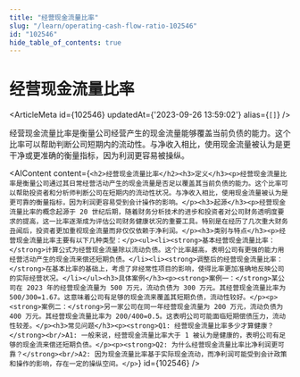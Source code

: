 ```yaml
---
title: "经营现金流量比率"
slug: "/learn/operating-cash-flow-ratio-102546"
id: "102546"
hide_table_of_contents: true
---
```



# 经营现金流量比率

<ArticleMeta id={102546} updatedAt={'2023-09-26 13:59:02'} alias={`[]`} />
<div className='border-solid border-b border-t-0 my-4 border-[var(--ifm-color-gray-300)]' />

经营现金流量比率是衡量公司经营产生的现金流量能够覆盖当前负债的能力。这个比率可以帮助判断公司短期内的流动性。与净收入相比，使用现金流量被认为是更干净或更准确的衡量指标，因为利润更容易被操纵。

<AIContent content={`<h2>经营现金流量比率</h2><h3>定义</h3><p>经营现金流量比率是衡量公司通过其日常经营活动产生的现金流量是否足以覆盖其当前负债的能力。这个比率可以帮助投资者和分析师判断公司在短期内的流动性状况。与净收入相比，使用现金流量被认为是更可靠的衡量指标，因为利润更容易受到会计操作的影响。</p><h3>起源</h3><p>经营现金流量比率的概念起源于 20 世纪后期，随着财务分析技术的进步和投资者对公司财务透明度要求的提高，这一比率逐渐成为评估公司财务健康状况的重要工具。特别是在经历了几次重大财务丑闻后，投资者更加重视现金流量而非仅仅依赖于净利润。</p><h3>类别与特点</h3><p>经营现金流量比率主要有以下几种类型：</p><ul><li><strong>基本经营现金流量比率：</strong>计算公式为经营现金流量除以流动负债。这个比率越高，表明公司有更强的能力用经营活动产生的现金流来偿还短期负债。</li><li><strong>调整后的经营现金流量比率：</strong>在基本比率的基础上，考虑了非经常性项目的影响，使得比率更加准确地反映公司的实际经营状况。</li></ul><h3>具体案例</h3><p><strong>案例一：</strong>某公司在 2023 年的经营现金流量为 500 万元，流动负债为 300 万元。其经营现金流量比率为 500/300=1.67。这意味着公司有足够的现金流来覆盖其短期负债，流动性较好。</p><p><strong>案例二：</strong>另一家公司在同一年经营现金流量为 200 万元，流动负债为 400 万元。其经营现金流量比率为 200/400=0.5。这表明公司可能面临短期偿债压力，流动性较差。</p><h3>常见问题</h3><p><strong>Q1: 经营现金流量比率多少才算健康？</strong><br/>A1: 一般来说，经营现金流量比率大于 1 被认为是健康的，表明公司有足够的现金流来偿还短期负债。</p><p><strong>Q2: 为什么经营现金流量比率比净利润更可靠？</strong><br/>A2: 因为现金流量比率基于实际现金流动，而净利润可能受到会计政策和操作的影响，存在一定的操纵空间。</p>`} id={102546} />
